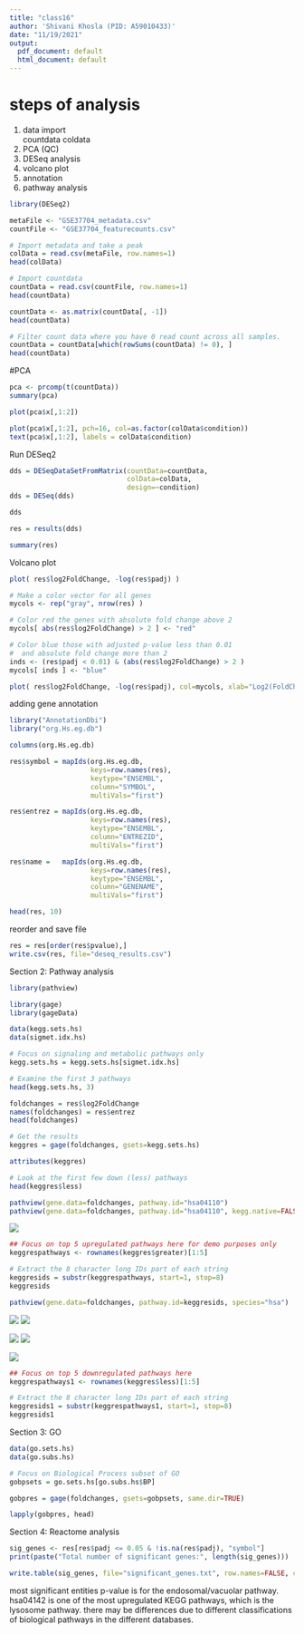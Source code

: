 ```yaml
---
title: "class16"
author: 'Shivani Khosla (PID: A59010433)'
date: "11/19/2021"
output:
  pdf_document: default
  html_document: default
---
```


# steps of analysis
1. data import    
  countdata
  coldata
2. PCA (QC)
3. DESeq analysis
4. volcano plot
5. annotation 
6. pathway analysis

```r
library(DESeq2)
```

```r
metaFile <- "GSE37704_metadata.csv"
countFile <- "GSE37704_featurecounts.csv"

# Import metadata and take a peak
colData = read.csv(metaFile, row.names=1)
head(colData)
```

```r
# Import countdata
countData = read.csv(countFile, row.names=1)
head(countData)
```
```r
countData <- as.matrix(countData[, -1])
head(countData)
```

```r
# Filter count data where you have 0 read count across all samples.
countData = countData[which(rowSums(countData) != 0), ]
head(countData)
```
#PCA 
```r
pca <- prcomp(t(countData))
summary(pca)
```
```r
plot(pca$x[,1:2])
```

```r
plot(pca$x[,1:2], pch=16, col=as.factor(colData$condition))
text(pca$x[,1:2], labels = colData$condition)
```

Run DESeq2

```r
dds = DESeqDataSetFromMatrix(countData=countData,
                             colData=colData,
                             design=~condition)
dds = DESeq(dds)
```


```r
dds
```

```r
res = results(dds)
```

```r
summary(res)

```

Volcano plot 

```r
plot( res$log2FoldChange, -log(res$padj) )
```

```r
# Make a color vector for all genes
mycols <- rep("gray", nrow(res) )

# Color red the genes with absolute fold change above 2
mycols[ abs(res$log2FoldChange) > 2 ] <- "red"

# Color blue those with adjusted p-value less than 0.01
#  and absolute fold change more than 2
inds <- (res$padj < 0.01) & (abs(res$log2FoldChange) > 2 )
mycols[ inds ] <- "blue"

plot( res$log2FoldChange, -log(res$padj), col=mycols, xlab="Log2(FoldChange)", ylab="-Log(P-value)" )

```

adding gene annotation
```r
library("AnnotationDbi")
library("org.Hs.eg.db")

columns(org.Hs.eg.db)

res$symbol = mapIds(org.Hs.eg.db,
                    keys=row.names(res), 
                    keytype="ENSEMBL",
                    column="SYMBOL",
                    multiVals="first")

res$entrez = mapIds(org.Hs.eg.db,
                    keys=row.names(res),
                    keytype="ENSEMBL",
                    column="ENTREZID",
                    multiVals="first")

res$name =   mapIds(org.Hs.eg.db,
                    keys=row.names(res),
                    keytype="ENSEMBL",
                    column="GENENAME",
                    multiVals="first")

head(res, 10)
```
reorder and save file
```r
res = res[order(res$pvalue),]
write.csv(res, file="deseq_results.csv")
```

Section 2: Pathway analysis

```r
library(pathview)
```

```r
library(gage)
library(gageData)

data(kegg.sets.hs)
data(sigmet.idx.hs)

# Focus on signaling and metabolic pathways only
kegg.sets.hs = kegg.sets.hs[sigmet.idx.hs]

# Examine the first 3 pathways
head(kegg.sets.hs, 3)
```

```r
foldchanges = res$log2FoldChange
names(foldchanges) = res$entrez
head(foldchanges)
```

```r
# Get the results
keggres = gage(foldchanges, gsets=kegg.sets.hs)
```

```r
attributes(keggres)
```

```r
# Look at the first few down (less) pathways
head(keggres$less)
```

```r
pathview(gene.data=foldchanges, pathway.id="hsa04110")
pathview(gene.data=foldchanges, pathway.id="hsa04110", kegg.native=FALSE)

```
![](hsa04110.pathview.png)

```r
## Focus on top 5 upregulated pathways here for demo purposes only
keggrespathways <- rownames(keggres$greater)[1:5]

# Extract the 8 character long IDs part of each string
keggresids = substr(keggrespathways, start=1, stop=8)
keggresids
```
```r
pathview(gene.data=foldchanges, pathway.id=keggresids, species="hsa")

```

![](hsa04640.png)
![](hsa04630.png)


![](hsa00140.png)
![](hsa04142.png)

![](hsa04330.png)

```r
## Focus on top 5 downregulated pathways here 
keggrespathways1 <- rownames(keggres$less)[1:5]

# Extract the 8 character long IDs part of each string
keggresids1 = substr(keggrespathways1, start=1, stop=8)
keggresids1
```

Section 3: GO

```r
data(go.sets.hs)
data(go.subs.hs)

# Focus on Biological Process subset of GO
gobpsets = go.sets.hs[go.subs.hs$BP]

gobpres = gage(foldchanges, gsets=gobpsets, same.dir=TRUE)

lapply(gobpres, head)
```

Section 4: Reactome analysis

```r
sig_genes <- res[res$padj <= 0.05 & !is.na(res$padj), "symbol"]
print(paste("Total number of significant genes:", length(sig_genes)))
```

```r
write.table(sig_genes, file="significant_genes.txt", row.names=FALSE, col.names=FALSE, quote=FALSE)
```

most significant entities p-value is for the endosomal/vacuolar pathway. hsa04142 is one of the most upregulated KEGG pathways, which is the lysosome pathway. there may be differences due to different classifications of biological pathways in the different databases. 

